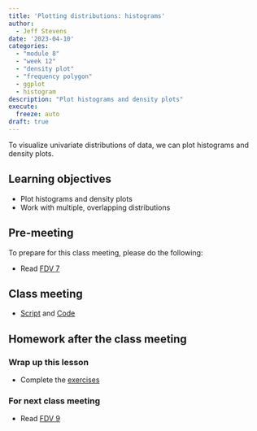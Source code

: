 ```yaml
---
title: 'Plotting distributions: histograms'
author:
  - Jeff Stevens
date: '2023-04-10'
categories: 
  - "module 8"
  - "week 12"
  - "density plot"
  - "frequency polygon"
  - ggplot
  - histogram
description: "Plot histograms and density plots"
execute:
  freeze: auto
draft: true
---
```


To visualize univariate distributions of data, we can plot histograms and density plots.

## Learning objectives

* Plot histograms and density plots
* Work with multiple, overlapping distributions

## Pre-meeting

To prepare for this class meeting, please do the following:

* Read [FDV 7](https://clauswilke.com/dataviz/histograms-density-plots.html){target='_blank'}

## Class meeting

* [Script](../../slides/30_histograms.R){target="_blank"} and [Code](../../code/30_histograms.html){target="_blank"}

## Homework after the class meeting
### Wrap up this lesson

* Complete the [exercises](https://jeffreyrstevens.shinyapps.io/dpavir2023_30_histograms/){target='_blank'}

### For next class meeting

* Read [FDV 9](https://clauswilke.com/dataviz/boxplots-violins.html){target='_blank'}
